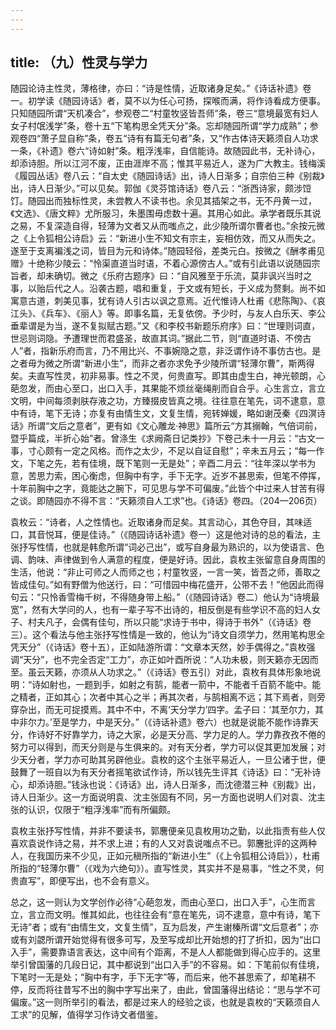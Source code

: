 ```yaml
---
---
---
```

title: （九）性灵与学力
---




随园论诗主性灵，薄格律，亦曰：“诗是性情，近取诸身足矣。”《诗话补遗》卷一。初学读《随园诗话》者，莫不以为任心可扬，探喉而满，将作诗看成方便事。只知随园所谓“天机凑合”，参观卷二“村童牧竖皆吾师”条，卷三“意境最宽有妇人女子村氓浅学”条，卷十五“下笔构思全凭天分”条。忘却随园所谓“学力成熟”；参观卷四“萧子显自称”条，卷五“诗有有篇无句者”条，又“作古体诗天籁须自人功求一条，《补遗》卷六“诗如射”条。粗浮浅率，自信能诗。故随园此书，无补诗心，却添诗胆。所以江河不废，正由涯岸不高；惟其平易近人，遂为广大教主。钱梅溪《履园丛话》卷八云：“自太史《随园诗话》出，诗人日渐多；自宗伯三种《别裁》出，诗人日渐少。”可以见矣。郭伽《灵芬馆诗话》卷八云：“浙西诗家，颇涉饾饤。随园出而独标性灵，未尝教人不读书也。余见其插架之书，无不丹黄一过，《文选》、《唐文粹》尤所服习，朱墨围毋虑数十遍。其用心如此。承学者既乐其说之易，不复深造自得，轻薄为文者又从而嗤点之，此少陵所谓尔曹者也。”余按元微之《上令狐相公诗启》云：“新进小生不知文有宗主，妄相仿效，而又从而失之。遂至于支离褊浅之词，皆目为元和诗体。”随园轻俗，差类元白。按微之《酬孝甫见赠》十绝称少陵云：“怜渠直道当时语，不着心源傍古人。”或有引此语以说随园宗旨者，却未确切。微之《乐府古题序》曰：“自风雅至于乐流，莫非讽兴当时之事，以贻后代之人。沿袭古题，唱和重复，于文或有短长，于义成为赘剩。尚不如寓意古道，刺美见事，犹有诗人引古以讽之意焉。近代惟诗人杜甫《悲陈陶》、《哀江头》、《兵车》、《丽人》等。即事名篇，无复依傍。予少时，与友人白乐天、李公垂辈谓是为当，遂不复拟赋古题。”又《和李校书新题乐府序》曰：“世理则词直，世忌则词隐。予遭理世而君盛圣，故直其词。”据此二节，则“直道时语、不傍古人”者，指新乐府而言，乃不用比兴、不事婉隐之意，非泛谓作诗不事仿古也。是之者毋为微之所谓“新进小生”，而非之者亦求免予少陵所谓“轻薄尔曹”，斯两得矣。夫直写性灵，初非易事。性之不灵，何贵直写。即其由虚生白，神光顿朗，心葩忽发，而由心至口，出口入手，其果能不烦丝毫绳削而自合乎。心生言立，言立文明，中间每须剥肤存液之功，方臻掇皮皆真之境。往往意在笔先，词不逮意，意中有诗，笔下无诗；亦复有由情生文，文复生情，宛转婵媛，略如谢茂秦《四溟诗话》所谓“文后之意者”，更有如《文心雕龙·神思》篇所云“方其搦翰，气倍词前，暨乎篇成，半折心始”者。曾涤生《求阙斋日记类抄》下卷己未十一月云：“古文一事，寸心颇有一定之风格。而作之太少，不足以自证自慰”；辛未五月云；“每一作文，下笔之先，若有佳境，既下笔则一无是处”；辛酉二月云：“往年深以学书为意，苦思力索，困心衡虑，但胸中有字，手下无字。近岁不甚思索，但笔不停挥，十年前胸中之字，竟能达之腕下，可见思与学不可偏废。”此皆个中过来人甘苦有得之谈。即随园亦不得不言：“天籁须自人工求”也。《诗话》卷四。（204—206页）

袁枚云：“诗者，人之性情也。近取诸身而足矣。其言动心，其色夺目，其味适口，其音悦耳，便是佳诗。”（《随园诗话补遗》卷一）这是他对诗的总的看法，主张抒写性情，也就是韩愈所谓“词必己出”，或写自身最为熟识的，以为使语言、色调、韵味、声律做到令人满意的程度，便是好诗。因此，袁枚主张留意自身周围的生活，他说：“非止可师之人而师之也；村童牧竖，一言一笑，皆吾之师，善取之皆成佳句。”如有野僧为他送行，曰：“可惜园中梅花盛开，公带不去！”他因此而得句云：“只怜香雪梅千树，不得随身带上船。”（《随园诗话》卷二）他认为“诗境最宽”，然有大学问的人，也有一辈子写不出诗的，相反倒是有些学识不高的妇人女子、村夫凡子，会偶有佳句，所以只能“求诗于书中，得诗于书外”（《诗话》卷三）。这个看法与他主张抒写性情是一致的，他认为“诗文自须学力，然用笔构思全凭天分”（《诗话》卷十五），正如陆游所谓：“文章本天然，妙手偶得之。”袁枚强调“天分”，也不完全否定“工力”，亦正如叶酉所说：“人功未极，则天籁亦无因而至。虽云天籁，亦须从人功求之。”（《诗话》卷五引）对此，袁枚有具体形象地说明：“诗如射也，一题到手，如射之有鹄，能者一箭中，不能者千百箭不能中。能之精者，正如其心；次者中其心之半；再其次者，与鹄相离不远；其下焉者，则旁穿杂出，而无可捉摸焉。其中不中，不离‘天分学力’四字。孟子曰：‘其至尔力，其中非尔力。’至是学力，中是天分。”（《诗话补遗》卷六）也就是说能不能作诗靠天分，作诗好不好靠学力，诗之大家，必是天分高、学力足的人。学力靠孜孜不倦的努力可以得到，而天分则是与生俱来的。对有天分者，学力可以促其更加发展；对少天分者，学力亦可助其另辟他业。袁枚的这个主张平易近人，一旦公诸于世，便鼓舞了一班自以为有天分者摇笔欲试作诗，所以钱先生评其《诗话》曰：“无补诗心，却添诗胆。”钱泳也说：《诗话》出，诗人日渐多，而沈德潜三种《别裁》出，诗人日渐少。这一方面说明袁、沈主张固有不同，另一方面也说明人们对袁、沈主张的认识，仅限于“粗浮浅率”而有所偏颇。

袁枚主张抒写性情，并非不要读书，郭麐便亲见袁枚用功之勤，以此指责有些人仅喜欢袁说作诗之易，并不求上进；有的人又对袁说嗤点不已。郭麐批评的这两种人，在我国历来不少见，正如元稹所指的“新进小生”（《上令狐相公诗启》），杜甫所指的“轻薄尔曹”（《戏为六绝句》）。直写性灵，其实并不是易事，“性之不灵，何贵直写”，即便写出，也不会有意义。

总之，这一则认为文学创作必待“心葩忽发，而由心至口，出口入手”，心生而言立，言立而文明。惟其如此，也往往会有“意在笔先，词不逮意，意中有诗，笔下无诗”者；或有“由情生文，文复生情”，互为启发，产生谢榛所谓“文后意者”；亦或有刘勰所谓开始觉得有很多可写，及至写成却比开始想的打了折扣，因为“出口入手”，需要靠语言表达，这中间有个距离，不是人人都能做到得心应手的。这里举引曾国藩的几段日记，其中都说到“出口入手”的不容易。如：下笔前似有佳境，下笔时一无是处；“胸中有字，手下无字”等，而后来，他不甚思索了，却笔耕不停，反而将往昔写不出的胸中字写出来了，由此，曾国藩得出结论：“思与学不可偏废。”这一则所举引的看法，都是过来人的经验之谈，也就是袁枚的“天籁须自人工求”的见解，值得学习作诗文者借鉴。